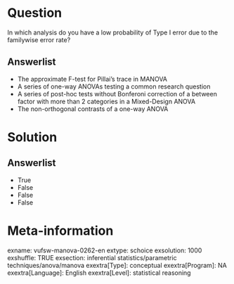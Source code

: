 Question
========
In which analysis do you have a low probability of Type I error due to the familywise error rate?

Answerlist
----------
* The approximate F-test for Pillai's trace in MANOVA
* A series of one-way ANOVAs testing a common research question
* A series of post-hoc tests without Bonferoni correction of a between factor with more than 2 categories in a Mixed-Design ANOVA
* The non-orthogonal contrasts of a one-way ANOVA

Solution
========

Answerlist
----------
* True
* False
* False
* False

Meta-information
================
exname: vufsw-manova-0262-en
extype: schoice
exsolution: 1000
exshuffle: TRUE
exsection: inferential statistics/parametric techniques/anova/manova
exextra[Type]: conceptual
exextra[Program]: NA
exextra[Language]: English
exextra[Level]: statistical reasoning

